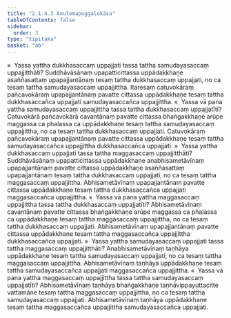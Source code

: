 ```yaml
---
title: "2.1.4.3 Anulomapuggalokāsa"
tableOfContents: false
sidebar:
  order: 3
type: "tipitaka"
basket: "ab"
---
```



<DynamicBreadcrumb />

<Division number="61">

<Paragraph number="357">
»  Yassa yattha dukkhasaccaṃ uppajjati tassa tattha samudayasaccaṃ uppajjitthāti?
</Paragraph>

<Paragraph number="358">
Suddhāvāsānaṃ upapatticittassa uppādakkhaṇe asaññasattaṃ upapajjantānaṃ tesaṃ tattha dukkhasaccaṃ uppajjati, no ca tesaṃ tattha samudayasaccaṃ uppajjittha. Itaresaṃ catuvokāraṃ pañcavokāraṃ upapajjantānaṃ pavatte cittassa uppādakkhaṇe tesaṃ tattha dukkhasaccañca uppajjati samudayasaccañca uppajjittha.
</Paragraph>

<Paragraph number="359">
«  Yassa vā pana yattha samudayasaccaṃ uppajjittha tassa tattha dukkhasaccaṃ uppajjatīti?
</Paragraph>

<Paragraph number="360">
Catuvokārā pañcavokārā cavantānaṃ pavatte cittassa bhaṅgakkhaṇe arūpe maggassa ca phalassa ca uppādakkhaṇe tesaṃ tattha samudayasaccaṃ uppajjittha, no ca tesaṃ tattha dukkhasaccaṃ uppajjati. Catuvokāraṃ pañcavokāraṃ upapajjantānaṃ pavatte cittassa uppādakkhaṇe tesaṃ tattha samudayasaccañca uppajjittha dukkhasaccañca uppajjati.
</Paragraph>

<Paragraph number="361">
»  Yassa yattha dukkhasaccaṃ uppajjati tassa tattha maggasaccaṃ uppajjitthāti?
</Paragraph>

<Paragraph number="362">
Suddhāvāsānaṃ upapatticittassa uppādakkhaṇe anabhisametāvīnaṃ upapajjantānaṃ pavatte cittassa uppādakkhaṇe asaññasattaṃ upapajjantānaṃ tesaṃ tattha dukkhasaccaṃ uppajjati, no ca tesaṃ tattha maggasaccaṃ uppajjittha. Abhisametāvīnaṃ upapajjantānaṃ pavatte cittassa uppādakkhaṇe tesaṃ tattha dukkhasaccañca uppajjati maggasaccañca uppajjittha.
</Paragraph>

<Paragraph number="363">
«  Yassa vā pana yattha maggasaccaṃ uppajjittha tassa tattha dukkhasaccaṃ uppajjatīti?
</Paragraph>

<Paragraph number="364">
Abhisametāvīnaṃ cavantānaṃ pavatte cittassa bhaṅgakkhaṇe arūpe maggassa ca phalassa ca uppādakkhaṇe tesaṃ tattha maggasaccaṃ uppajjittha, no ca tesaṃ tattha dukkhasaccaṃ uppajjati. Abhisametāvīnaṃ upapajjantānaṃ pavatte cittassa uppādakkhaṇe tesaṃ tattha maggasaccañca uppajjittha dukkhasaccañca uppajjati.
</Paragraph>

</Division>
<Division number="62">

<Paragraph number="365">
»  Yassa yattha samudayasaccaṃ uppajjati tassa tattha maggasaccaṃ uppajjitthāti?
</Paragraph>

<Paragraph number="366">
Anabhisametāvīnaṃ taṇhāya uppādakkhaṇe tesaṃ tattha samudayasaccaṃ uppajjati, no ca tesaṃ tattha maggasaccaṃ uppajjittha. Abhisametāvīnaṃ taṇhāya uppādakkhaṇe tesaṃ tattha samudayasaccañca uppajjati maggasaccañca uppajjittha.
</Paragraph>

<Paragraph number="367">
«  Yassa vā pana yattha maggasaccaṃ uppajjittha tassa tattha samudayasaccaṃ uppajjatīti?
</Paragraph>

<Paragraph number="368">
Abhisametāvīnaṃ taṇhāya bhaṅgakkhaṇe taṇhāvippayuttacitte vattamāne tesaṃ tattha maggasaccaṃ uppajjittha, no ca tesaṃ tattha samudayasaccaṃ uppajjati. Abhisametāvīnaṃ taṇhāya uppādakkhaṇe tesaṃ tattha maggasaccañca uppajjittha samudayasaccañca uppajjati.
</Paragraph>
</Division>